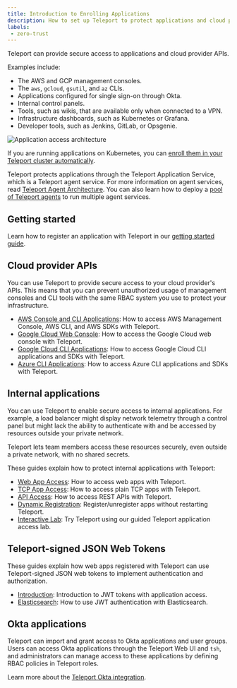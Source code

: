 ```yaml
---
title: Introduction to Enrolling Applications
description: How to set up Teleport to protect applications and cloud provider APIs
labels:
 - zero-trust
---
```


Teleport can provide secure access to applications and cloud provider APIs.

Examples include: 

- The AWS and GCP management consoles.
- The `aws`, `gcloud`, `gsutil`, and `az` CLIs.
- Applications configured for single sign-on through Okta.
- Internal control panels.
- Tools, such as wikis, that are available only when connected to a VPN.
- Infrastructure dashboards, such as Kubernetes or Grafana.
- Developer tools, such as Jenkins, GitLab, or Opsgenie.

![Application access architecture](../../../img/application-access/architecture.png)

If you are running applications on Kubernetes, you can [enroll them in your
Teleport cluster automatically](../auto-discovery/kubernetes-applications/kubernetes-applications.mdx).

Teleport protects applications through the Teleport Application Service, which
is a Teleport agent service. For more information on agent services, read
[Teleport Agent Architecture](../../reference/architecture/agents.mdx). You can also learn
how to deploy a [pool of Teleport agents](../agents/introduction.mdx) to run
multiple agent services.

## Getting started

Learn how to register an application with Teleport in our [getting started
guide](./getting-started.mdx).

## Cloud provider APIs

You can use Teleport to provide secure access to your cloud provider's APIs.
This means that you can prevent unauthorized usage of management consoles and
CLI tools with the same RBAC system you use to protect your infrastructure.

- [AWS Console and CLI Applications](./cloud-apis/aws-console.mdx): How to access
  AWS Management Console, AWS CLI, and AWS SDKs with Teleport.
- [Google Cloud Web Console](../../identity-governance/idps/saml-gcp-workforce-identity-federation.mdx): How to access the Google Cloud web console with Teleport.
- [Google Cloud CLI Applications](./cloud-apis/google-cloud.mdx): How to access
  Google Cloud CLI applications and SDKs with Teleport.
- [Azure CLI Applications](./cloud-apis/azure.mdx): How to access Azure CLI
  applications and SDKs with Teleport.

## Internal applications

You can use Teleport to enable secure access to internal applications. For
example, a load balancer might display network telemetry through a control panel
but might lack the ability to authenticate with and be accessed by resources
outside your private network.

Teleport lets team members access these resources securely, even outside a
private network, with no shared secrets.

These guides explain how to protect internal applications with Teleport:

- [Web App Access](./guides/connecting-apps.mdx): How to access web apps with Teleport.
- [TCP App Access](./guides/tcp.mdx): How to access plain TCP apps with Teleport.
- [API Access](./guides/api-access.mdx): How to access REST APIs with Teleport.
- [Dynamic Registration](./guides/dynamic-registration.mdx): Register/unregister apps without restarting Teleport.
- [Interactive Lab](https://goteleport.com/labs/): Try Teleport using our guided Teleport application access lab.

## Teleport-signed JSON Web Tokens

These guides explain how web apps registered with Teleport can use
Teleport-signed JSON web tokens to implement authentication and authorization.

- [Introduction](./jwt/introduction.mdx): Introduction to JWT tokens with application access.
- [Elasticsearch](./jwt/elasticsearch.mdx): How to use JWT authentication with Elasticsearch.

## Okta applications

Teleport can import and grant access to Okta applications and user groups. Users
can access Okta applications through the Teleport Web UI and `tsh`, and
administrators can manage access to these applications by defining RBAC policies
in Teleport roles.

Learn more about the [Teleport Okta integration](okta/okta.mdx).
